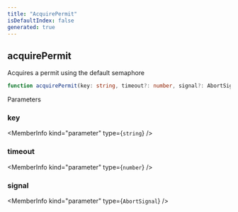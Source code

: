 ```yaml
---
title: "AcquirePermit"
isDefaultIndex: false
generated: true
---
```



<!-- This file was generated from the CommandKit source. Do not modify. Instead, re-run the "docgen" script -->


## acquirePermit

<GenerationInfo sourceFile="packages/commandkit/src/utils/useful-stuff/semaphore.ts" sourceLine="341" packageName="commandkit" />

Acquires a permit using the default semaphore

```ts title="Signature"
function acquirePermit(key: string, timeout?: number, signal?: AbortSignal): Promise<boolean>
```
Parameters

### key

<MemberInfo kind="parameter" type={`string`} />

### timeout

<MemberInfo kind="parameter" type={`number`} />

### signal

<MemberInfo kind="parameter" type={`AbortSignal`} />

